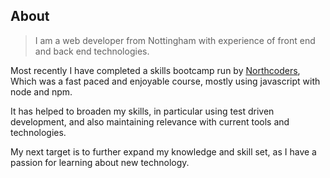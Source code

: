 ## About

> I am a web developer from Nottingham with experience of front end and back end technologies.

Most recently I have completed a skills bootcamp run by [Northcoders](https://northcoders.com/),
Which was a fast paced and enjoyable course, mostly using javascript with node and npm.

It has helped to broaden my skills, in particular using test driven development, and also maintaining relevance with current tools and technologies.

My next target is to further expand my knowledge and skill set, as I have a passion for learning about new technology.

